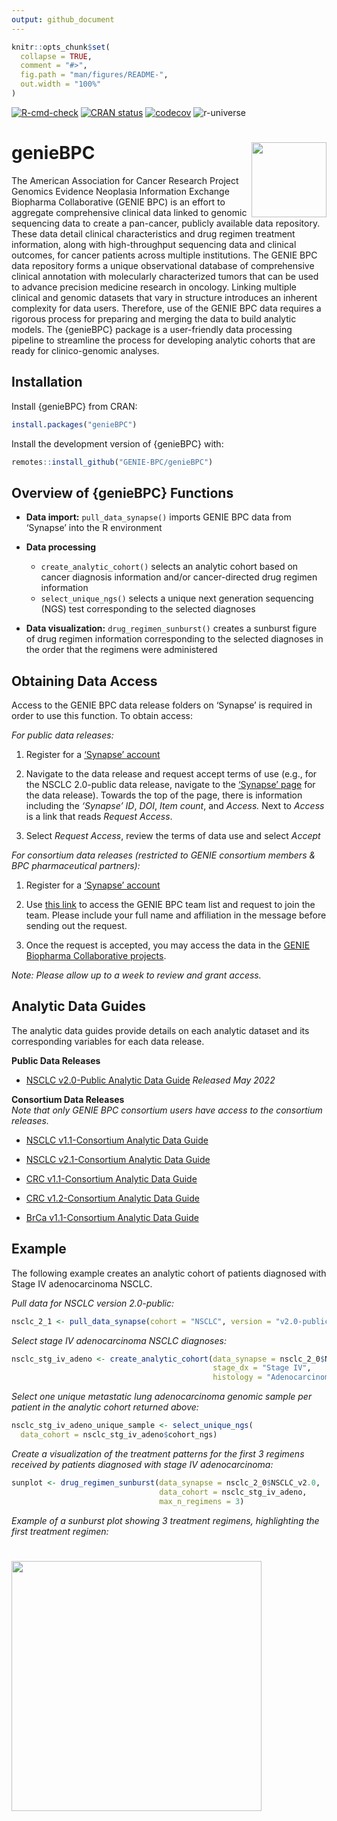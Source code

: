 ```yaml
---
output: github_document
---
```


<!-- README.md is generated from README.Rmd. Please edit that file -->

```r
knitr::opts_chunk$set(
  collapse = TRUE,
  comment = "#>",
  fig.path = "man/figures/README-",
  out.width = "100%"
)
```

<!-- badges: start -->

[![R-cmd-check](https://github.com/GENIE-BPC/genieBPC/workflows/R-cmd-check/badge.svg)](https://github.com/GENIE-BPC/genieBPC/actions)
[![CRAN status](https://www.r-pkg.org/badges/version/genieBPC)](https://cran.r-project.org/package=genieBPC)
[![codecov](https://codecov.io/gh/GENIE-BPC/genieBPC/branch/main/graph/badge.svg?token=431LhDhF5K)](https://app.codecov.io/gh/GENIE-BPC/genieBPC)
![r-universe](https://mskcc-epi-bio.r-universe.dev/badges/genieBPC)
<!-- badges: end -->

# genieBPC <img src="man/figures/geniebpc_hex_sticker.png" align="right" height="120" /></a>

The American Association for Cancer Research Project Genomics Evidence
Neoplasia Information Exchange Biopharma Collaborative (GENIE BPC) is an
effort to aggregate comprehensive clinical data linked to genomic
sequencing data to create a pan-cancer, publicly available data
repository. These data detail clinical characteristics and drug
regimen treatment information, along with high-throughput sequencing
data and clinical outcomes, for cancer patients across multiple
institutions. The GENIE BPC data repository forms a unique observational
database of comprehensive clinical annotation with molecularly
characterized tumors that can be used to advance precision medicine
research in oncology. Linking multiple clinical and genomic datasets
that vary in structure introduces an inherent complexity for data users.
Therefore, use of the GENIE BPC data requires a rigorous process for
preparing and merging the data to build analytic models. The {genieBPC}
package is a user-friendly data processing pipeline to streamline the
process for developing analytic cohorts that are ready for
clinico-genomic analyses.

## Installation

Install {genieBPC} from CRAN:

```r
install.packages("genieBPC")
```

Install the development version of {genieBPC} with:

```r
remotes::install_github("GENIE-BPC/genieBPC")
```
  
## Overview of {genieBPC} Functions

-   **Data import:** `pull_data_synapse()` imports GENIE BPC data from
    'Synapse' into the R environment

-   **Data processing**

    -   `create_analytic_cohort()` selects an analytic cohort based on
        cancer diagnosis information and/or cancer-directed drug regimen
        information  
    -   `select_unique_ngs()` selects a unique next generation
        sequencing (NGS) test corresponding to the selected diagnoses

-   **Data visualization:** `drug_regimen_sunburst()` creates a sunburst
    figure of drug regimen information corresponding to the selected
    diagnoses in the order that the regimens were administered


## Obtaining Data Access

Access to the GENIE BPC data release folders on 'Synapse' is required in
order to use this function. To obtain access:

*For public data releases:*

1.  Register for a ['Synapse' account](https://www.synapse.org/#)

2.  Navigate to the data release and request accept terms of use (e.g., for the NSCLC 2.0-public data release, navigate to the ['Synapse' page](https://www.synapse.org/#!Synapse:syn27056697) for the data release). Towards the top of the page, there is information including the *'Synapse' ID*, *DOI*, *Item count*, and *Access.* Next to *Access* is a link that reads *Request Access*. 

3. Select *Request Access*, review the terms of data use and select *Accept*

*For consortium data releases (restricted to GENIE consortium members & BPC pharmaceutical partners):*

1.  Register for a ['Synapse' account](https://www.synapse.org/#)

2.  Use [this link](https://www.synapse.org/#!Team:3399797) to access
    the GENIE BPC team list and request to join the team. Please include
    your full name and affiliation in the message before sending out the
    request.

3.  Once the request is accepted, you may access the data in the [GENIE
    Biopharma Collaborative
    projects](https://www.synapse.org/#!Synapse:syn21226493).

*Note: Please allow up to a week to review and grant access.*

## Analytic Data Guides

The analytic data guides provide details on each analytic dataset and
its corresponding variables for each data release.

**Public Data Releases**

-   [NSCLC v2.0-Public Analytic Data
    Guide](https://www.synapse.org/#!Synapse:syn30557304) *Released May 2022*
    
**Consortium Data Releases**  
*Note that only GENIE BPC consortium users have access to the consortium releases.*   

-   [NSCLC v1.1-Consortium Analytic Data
    Guide](https://www.synapse.org/#!Synapse:syn23002641)
    
-   [NSCLC v2.1-Consortium Analytic Data
    Guide](https://www.synapse.org/#!Synapse:syn26008058)
    
-   [CRC v1.1-Consortium Analytic Data
    Guide](https://www.synapse.org/#!Synapse:syn23764204)
    
-   [CRC v1.2-Consortium Analytic Data
    Guide](https://www.synapse.org/#!Synapse:syn26077308)
    
-   [BrCa v1.1-Consortium Analytic Data
    Guide](https://www.synapse.org/#!Synapse:syn26077313)

## Example

The following example creates an analytic cohort of patients diagnosed
with Stage IV adenocarcinoma NSCLC.

*Pull data for NSCLC version 2.0-public:*

```r
nsclc_2_1 <- pull_data_synapse(cohort = "NSCLC", version = "v2.0-public")
```


*Select stage IV adenocarcinoma NSCLC diagnoses:*

```r
nsclc_stg_iv_adeno <- create_analytic_cohort(data_synapse = nsclc_2_0$NSCLC_v2.0, 
                                             stage_dx = "Stage IV", 
                                             histology = "Adenocarcinoma")
```


*Select one unique metastatic lung adenocarcinoma genomic sample per
patient in the analytic cohort returned above:*

```r
nsclc_stg_iv_adeno_unique_sample <- select_unique_ngs(
  data_cohort = nsclc_stg_iv_adeno$cohort_ngs)
```


*Create a visualization of the treatment patterns for the first 3
regimens received by patients diagnosed with stage IV adenocarcinoma:*

```r
sunplot <- drug_regimen_sunburst(data_synapse = nsclc_2_0$NSCLC_v2.0,
                                 data_cohort = nsclc_stg_iv_adeno,
                                 max_n_regimens = 3)
```


*Example of a sunburst plot showing 3 treatment regimens, highlighting
the first treatment regimen:*

# <img src="man/figures/genieBPC_sunburst2.png" height="400" /></a>
